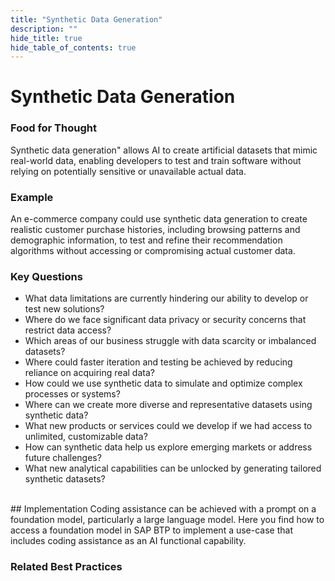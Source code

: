 ```yaml
---
title: "Synthetic Data Generation"
description: ""
hide_title: true
hide_table_of_contents: true
---
```



<PageViewTracker featureName="AI_CAPABILITY_SYNTHETIC_DATA_GENERATION" />

<div className="hero-header">
  <h1>Synthetic Data Generation</h1>
</div>

### Food for Thought

Synthetic data generation" allows AI to create artificial datasets that mimic real-world data, enabling developers to test and train software without relying on potentially sensitive or unavailable actual data.

### Example

An e-commerce company could use synthetic data generation to create realistic customer purchase histories, including browsing patterns and demographic information, to test and refine their recommendation algorithms without accessing or compromising actual customer data.

### Key Questions

- What data limitations are currently hindering our ability to develop or test new solutions?
- Where do we face significant data privacy or security concerns that restrict data access?
- Which areas of our business struggle with data scarcity or imbalanced datasets?
- Where could faster iteration and testing be achieved by reducing reliance on acquiring real data?
- How could we use synthetic data to simulate and optimize complex processes or systems?
- Where can we create more diverse and representative datasets using synthetic data?
- What new products or services could we develop if we had access to unlimited, customizable data?
- How can synthetic data help us explore emerging markets or address future challenges?
- What new analytical capabilities can be unlocked by generating tailored synthetic datasets?

<br />

<div className="section-with-background blue">
  ## Implementation
  Coding assistance can be achieved with a prompt on a foundation model, particularly a large language model. Here you find how to access a foundation model in SAP BTP to implement a use-case that includes coding assistance as an AI functional capability.

### Related Best Practices

<ul className="button-grid">
 <IconLinkButton href="/docs/technical-view/narrow-ai/" text="Narrow AI" />
</ul>

</div>
